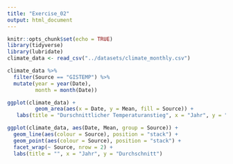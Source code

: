 ```yaml
---
title: "Exercise_02"
output: html_document
---
```


```r
knitr::opts_chunk$set(echo = TRUE)
library(tidyverse)
library(lubridate)
climate_data <- read_csv("../datasets/climate_monthly.csv")
```


```r
climate_data %>% 
  filter(Source == "GISTEMP") %>% 
  mutate(year = year(Date),
         month = month(Date))
```

```r
ggplot(climate_data) +
         geom_area(aes(x = Date, y = Mean, fill = Source)) +
   labs(title = "Durschnittlicher Temperaturanstieg", x = "Jahr", y = "Durchschnitt")
```

```r
ggplot(climate_data, aes(Date, Mean, group = Source)) +
  geom_line(aes(colour = Source), position = "stack") + 
  geom_point(aes(colour = Source), position = "stack") +
  facet_wrap(~ Source, nrow = 2) +
  labs(title = "", x = "Jahr", y = "Durchschnitt")
```

